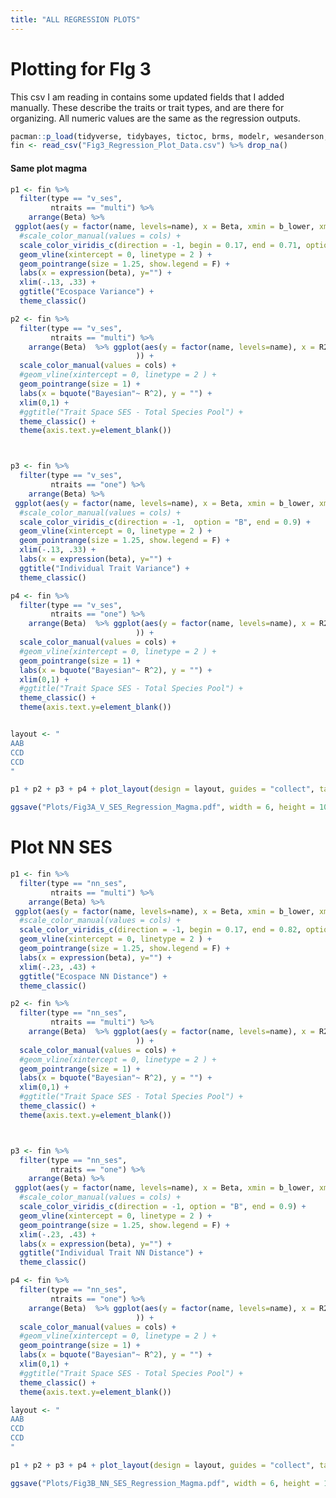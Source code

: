```yaml
---
title: "ALL REGRESSION PLOTS"
---
```


# Plotting for FIg 3

This csv I am reading in contains some updated fields that I added manually. These describe the traits or trait types, and are there for organizing. All numeric values are the same as the regression outputs.
```r
pacman::p_load(tidyverse, tidybayes, tictoc, brms, modelr, wesanderson, patchwork)
fin <- read_csv("Fig3_Regression_Plot_Data.csv") %>% drop_na()
```

#### Same plot magma
```r
p1 <- fin %>% 
  filter(type == "v_ses",
         ntraits == "multi") %>% 
    arrange(Beta) %>%  
 ggplot(aes(y = factor(name, levels=name), x = Beta, xmin = b_lower, xmax = b_upper, color = Beta)) +
  #scale_color_manual(values = cols) +
  scale_color_viridis_c(direction = -1, begin = 0.17, end = 0.71, option = "B") +
  geom_vline(xintercept = 0, linetype = 2 ) + 
  geom_pointrange(size = 1.25, show.legend = F) +
  labs(x = expression(beta), y="") +
  xlim(-.13, .33) +
  ggtitle("Ecospace Variance") +
  theme_classic() 

p2 <- fin %>% 
  filter(type == "v_ses",
         ntraits == "multi") %>% 
    arrange(Beta)  %>% ggplot(aes(y = factor(name, levels=name), x = R2sm, xmin = R2sm_lower, xmax = R2sm_upper#, color = Effect_Size
                            )) +
  scale_color_manual(values = cols) +
  #geom_vline(xintercept = 0, linetype = 2 ) +
  geom_pointrange(size = 1) +
  labs(x = bquote("Bayesian"~ R^2), y = "") +
  xlim(0,1) +
  #ggtitle("Trait Space SES - Total Species Pool") +
  theme_classic() +
  theme(axis.text.y=element_blank()) 



p3 <- fin %>% 
  filter(type == "v_ses",
         ntraits == "one") %>% 
    arrange(Beta) %>%  
 ggplot(aes(y = factor(name, levels=name), x = Beta, xmin = b_lower, xmax = b_upper, color = Beta)) +
  #scale_color_manual(values = cols) +
  scale_color_viridis_c(direction = -1,  option = "B", end = 0.9) +
  geom_vline(xintercept = 0, linetype = 2 ) + 
  geom_pointrange(size = 1.25, show.legend = F) +
  xlim(-.13, .33) +
  labs(x = expression(beta), y="") +
  ggtitle("Individual Trait Variance") +
  theme_classic() 

p4 <- fin %>% 
  filter(type == "v_ses",
         ntraits == "one") %>% 
    arrange(Beta)  %>% ggplot(aes(y = factor(name, levels=name), x = R2sm, xmin = R2sm_lower, xmax = R2sm_upper#, color = Effect_Size
                            )) +
  scale_color_manual(values = cols) +
  #geom_vline(xintercept = 0, linetype = 2 ) +
  geom_pointrange(size = 1) +
  labs(x = bquote("Bayesian"~ R^2), y = "") +
  xlim(0,1) + 
  #ggtitle("Trait Space SES - Total Species Pool") +
  theme_classic() +
  theme(axis.text.y=element_blank()) 


layout <- "
AAB
CCD
CCD
"

p1 + p2 + p3 + p4 + plot_layout(design = layout, guides = "collect", tag_level = 'new') + plot_annotation(tag_levels = list(c('A', '', 'B', '')))

ggsave("Plots/Fig3A_V_SES_Regression_Magma.pdf", width = 6, height = 10, useDingbats = F)
```

# Plot NN SES

```r
p1 <- fin %>% 
  filter(type == "nn_ses",
         ntraits == "multi") %>% 
    arrange(Beta) %>%  
 ggplot(aes(y = factor(name, levels=name), x = Beta, xmin = b_lower, xmax = b_upper, color = Beta)) +
  #scale_color_manual(values = cols) +
  scale_color_viridis_c(direction = -1, begin = 0.17, end = 0.82, option = "B") +
  geom_vline(xintercept = 0, linetype = 2 ) + 
  geom_pointrange(size = 1.25, show.legend = F) +
  labs(x = expression(beta), y="") +
  xlim(-.23, .43) +
  ggtitle("Ecospace NN Distance") +
  theme_classic()

p2 <- fin %>% 
  filter(type == "nn_ses",
         ntraits == "multi") %>% 
    arrange(Beta)  %>% ggplot(aes(y = factor(name, levels=name), x = R2sm, xmin = R2sm_lower, xmax = R2sm_upper#, color = Effect_Size
                            )) +
  scale_color_manual(values = cols) +
  #geom_vline(xintercept = 0, linetype = 2 ) +
  geom_pointrange(size = 1) +
  labs(x = bquote("Bayesian"~ R^2), y = "") +
  xlim(0,1) +
  #ggtitle("Trait Space SES - Total Species Pool") +
  theme_classic() +
  theme(axis.text.y=element_blank()) 



p3 <- fin %>% 
  filter(type == "nn_ses",
         ntraits == "one") %>% 
    arrange(Beta) %>%  
 ggplot(aes(y = factor(name, levels=name), x = Beta, xmin = b_lower, xmax = b_upper, color = Beta)) +
  #scale_color_manual(values = cols) +
  scale_color_viridis_c(direction = -1, option = "B", end = 0.9) +
  geom_vline(xintercept = 0, linetype = 2 ) + 
  geom_pointrange(size = 1.25, show.legend = F) +
  xlim(-.23, .43) +
  labs(x = expression(beta), y="") +
  ggtitle("Individual Trait NN Distance") +
  theme_classic() 

p4 <- fin %>% 
  filter(type == "nn_ses",
         ntraits == "one") %>% 
    arrange(Beta)  %>% ggplot(aes(y = factor(name, levels=name), x = R2sm, xmin = R2sm_lower, xmax = R2sm_upper#, color = Effect_Size
                            )) +
  scale_color_manual(values = cols) +
  #geom_vline(xintercept = 0, linetype = 2 ) +
  geom_pointrange(size = 1) +
  labs(x = bquote("Bayesian"~ R^2), y = "") +
  xlim(0,1) + 
  #ggtitle("Trait Space SES - Total Species Pool") +
  theme_classic() +
  theme(axis.text.y=element_blank()) 

layout <- "
AAB
CCD
CCD
"

p1 + p2 + p3 + p4 + plot_layout(design = layout, guides = "collect", tag_level = 'new') + plot_annotation(tag_levels = list(c('C', '', 'D', '')))

ggsave("Plots/Fig3B_NN_SES_Regression_Magma.pdf", width = 6, height = 10, useDingbats = F)
```

